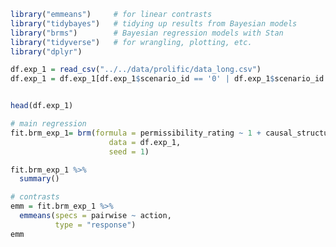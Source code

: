 ```r
library("emmeans")     # for linear contrasts
library("tidybayes")   # tidying up results from Bayesian models
library("brms")        # Bayesian regression models with Stan
library("tidyverse")   # for wrangling, plotting, etc. 
library("dplyr")
```

```r
df.exp_1 = read_csv("../../data/prolific/data_long.csv") 
df.exp_1 = df.exp_1[df.exp_1$scenario_id == '0' | df.exp_1$scenario_id == '1' |  df.exp_1$scenario_id == '5', ]


head(df.exp_1)

```
```r
# main regression
fit.brm_exp_1= brm(formula = permissibility_rating ~ 1 + causal_structure + evitability + action + (1 | worker_id),
                      data = df.exp_1,
                      seed = 1)
```

```r
fit.brm_exp_1 %>% 
  summary()
```
```r
# contrasts
emm = fit.brm_exp_1 %>% 
  emmeans(specs = pairwise ~ action,
          type = "response")
emm
```

